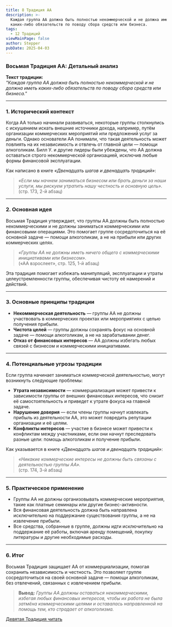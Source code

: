 ```yaml
---
title: 8 Традиция АА
description: >-
  Каждая группа АА должна быть полностью некоммерческой и не должна иметь
  каких-либо обязательств по поводу сбора средств или бизнеса.
tags:
  - 12 Традиций
viewMainPage: false
author: Stepper
pubDate: 2025-04-03
---
```

### **Восьмая Традиция АА: Детальный анализ**

**Текст традиции:**\
*"Каждая группа АА должна быть полностью некоммерческой и не должна иметь каких-либо обязательств по поводу сбора средств или бизнеса."*

---

### **1. Исторический контекст**

Когда АА только начинали развиваться, некоторые группы столкнулись с искушением искать внешние источники дохода, например, путём организации коммерческих мероприятий или предложений услуг за деньги. Однако основатели АА понимали, что такая деятельность может повлиять на их независимость и отвлечь от главной цели — помощи алкоголикам. Билл У. и другие лидеры были убеждены, что АА должна оставаться строго некоммерческой организацией, исключив любые формы финансовой эксплуатации.

Как написано в книге *«Двенадцать шагов и двенадцать традиций»*:

> *«Если мы начнем заниматься бизнесом или брать деньги за наши услуги, мы рискуем утратить нашу честность и основную цель».*\
> (стр. 173, 2-й абзац)

---

### **2. Основная идея**

Восьмая Традиция утверждает, что группы АА должны быть полностью некоммерческими и не должны заниматься коммерческими или финансовыми операциями. Это помогает группе сосредоточиться на её основной задаче — помощи алкоголикам, а не на прибыли или других коммерческих целях.

> *«Группы АА не должны иметь ничего общего с коммерческими инициативами или бизнесом».*\
> («АА взрослеет», стр. 125, 1-й абзац)

Эта традиция помогает избежать манипуляций, эксплуатации и утраты целеустремленности группы, обеспечивая чистоту её намерений и действий.

---

### **3. Основные принципы традиции**

* **Некоммерческая деятельность** — группы АА не должны участвовать в коммерческих проектах или мероприятиях с целью получения прибыли.
* **Чистота целей** — группы должны сохранять фокус на основной задаче — помощи алкоголикам, а не на зарабатывании денег.
* **Отказ от финансовых интересов** — АА должны избегать любых связей с бизнесом и коммерческими инициативами.

---

### **4. Потенциальные угрозы традиции**

Если группа начинает заниматься коммерческой деятельностью, могут возникнуть следующие проблемы:

* **Утрата независимости** — коммерциализация может привести к зависимости группы от внешних финансовых интересов, что снизит её самостоятельность и приведет к утрате фокуса на главной задаче.
* **Нарушение доверия** — если члены группы начнут извлекать прибыль из деятельности АА, это может повредить репутации организации и её целям.
* **Конфликты интересов** — участие в бизнесе может привести к конфликтам между участниками, если они начнут преследовать разные цели: помощь алкоголикам и получение прибыли.

Как указывается в книге *«Двенадцать шагов и двенадцать традиций»*:

> *«Никакие коммерческие интересы не должны быть связаны с деятельностью группы АА».*\
> (стр. 174, 3-й абзац)

---

### **5. Практическое применение**

* Группы АА не должны организовывать коммерческие мероприятия, такие как платные семинары или другие бизнес-активности.
* Вся финансовая деятельность должна быть направлена исключительно на поддержание существования группы, а не на извлечение прибыли.
* Все средства, собранные в группе, должны идти исключительно на поддержание её работы, включая аренду помещений, покупку литературы и другие необходимые расходы.

---

### **6. Итог**

Восьмая Традиция защищает АА от коммерциализации, помогая сохранить независимость и честность. Это позволяет группе сосредоточиться на своей основной задаче — помощи алкоголикам, без отвлечений, связанных с извлечением прибыли.

> **Вывод:** *Группы АА должны оставаться некоммерческими, избегая любых финансовых интересов, чтобы их работа не была затмёна коммерческими целями и оставалась направленной на помощь тем, кто страдает от алкоголизма.*

[Девятая Традиция читать](/archive/devyataya-tradicziya-aa/)&#x20;
